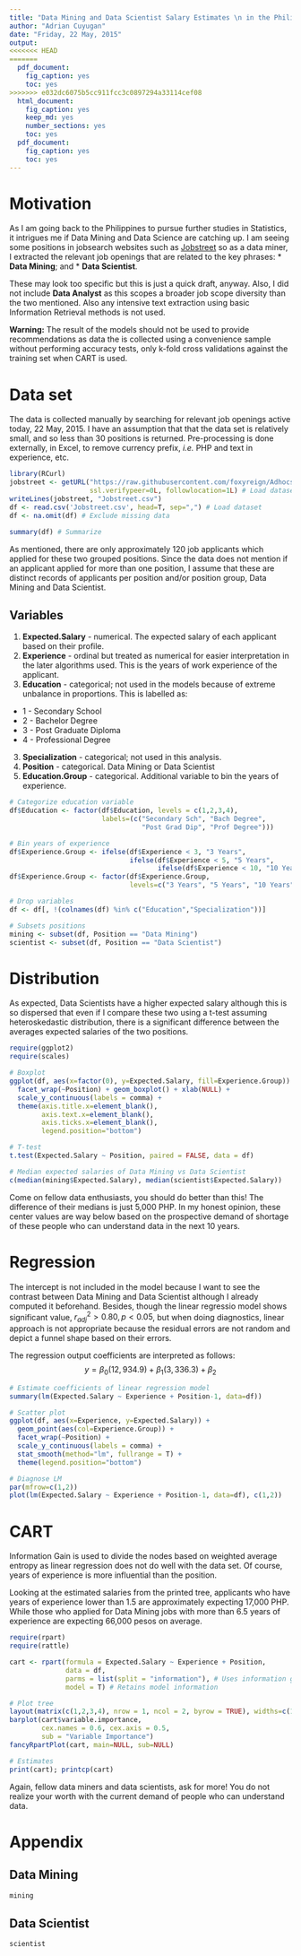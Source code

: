 ```yaml
---
title: "Data Mining and Data Scientist Salary Estimates \n in the Philippines"
author: "Adrian Cuyugan"
date: "Friday, 22 May, 2015"
output:
<<<<<<< HEAD
=======
  pdf_document:
    fig_caption: yes
    toc: yes
>>>>>>> e032dc6075b5cc911fcc3c0897294a33114cef08
  html_document:
    fig_caption: yes
    keep_md: yes
    number_sections: yes
    toc: yes
  pdf_document:
    fig_caption: yes
    toc: yes
---
```


# Motivation

As I am going back to the Philippines to pursue further studies in Statistics, it intrigues me if Data Mining and Data Science are catching up. I am seeing some positions in jobsearch websites such as [Jobstreet](http://jobstreet.com) so as a data miner, I extracted the relevant job openings that are related to the key phrases:
* __Data Mining__; and
* __Data Scientist__.

These may look too specific but this is just a quick draft, anyway. Also, I did not include __Data Analyst__ as this scopes a broader job scope diversity than the two mentioned. Also any intensive text extraction using basic Information Retrieval methods is not used.

**Warning:** The result of the models should not be used to provide recommendations as data the is collected using a convenience sample without performing accuracy tests, only k-fold cross validations against the training set when CART is used.

# Data set

The data is collected manually by searching for relevant job openings active today, 22 May, 2015. I have an assumption that that the data set is relatively small, and so less than 30 positions is returned. Pre-processing is done externally, in Excel, to remove currency prefix, *i.e.* PHP and text in experience, etc.

```r
library(RCurl)
jobstreet <- getURL("https://raw.githubusercontent.com/foxyreign/Adhocs/master/Jobstreet.csv", 
                    ssl.verifypeer=0L, followlocation=1L) # Load dataset
writeLines(jobstreet, "Jobstreet.csv")
df <- read.csv('Jobstreet.csv', head=T, sep=",") # Load dataset
df <- na.omit(df) # Exclude missing data

summary(df) # Summarize
```

As mentioned, there are only approximately 120 job applicants which applied for these two grouped positions. Since the data does not mention if an applicant applied for more than one position, I assume that these are distinct records of applicants per position and/or position group, Data Mining and Data Scientist.

## Variables

1. **Expected.Salary** - numerical. The expected salary of each applicant based on their profile.
2. **Experience** - ordinal but treated as numerical for easier interpretation in the later algorithms used. This is the years of work experience of the applicant.
4. **Education** - categorical; not used in the models because of extreme unbalance in proportions. This is labelled as:
  * 1 - Secondary School
  * 2 - Bachelor Degree
  * 3 - Post Graduate Diploma
  * 4 - Professional Degree
3. **Specialization** - categorical; not used in this analysis. 
4. **Position** - categorical. Data Mining or Data Scientist
5. **Education.Group** - categorical. Additional variable to bin the years of experience.

```r
# Categorize education variable
df$Education <- factor(df$Education, levels = c(1,2,3,4), 
                       labels=(c("Secondary Sch", "Bach Degree", 
                                 "Post Grad Dip", "Prof Degree")))

# Bin years of experience
df$Experience.Group <- ifelse(df$Experience < 3, "3 Years", 
                              ifelse(df$Experience < 5, "5 Years",
                                     ifelse(df$Experience < 10, "10 Years", "+10 Years")))
df$Experience.Group <- factor(df$Experience.Group, 
                              levels=c("3 Years", "5 Years", "10 Years", "+10 Years"))

# Drop variables
df <- df[, !(colnames(df) %in% c("Education","Specialization"))]

# Subsets positions
mining <- subset(df, Position == "Data Mining")
scientist <- subset(df, Position == "Data Scientist")
```

# Distribution

As expected, Data Scientists have a higher expected salary although this is so dispersed that even if I compare these two using a t-test assuming heteroskedastic distribution, there is a significant difference between the averages expected salaries of the two positions. 

```r
require(ggplot2)
require(scales)

# Boxplot
ggplot(df, aes(x=factor(0), y=Expected.Salary, fill=Experience.Group)) + 
  facet_wrap(~Position) + geom_boxplot() + xlab(NULL) + 
  scale_y_continuous(labels = comma) + 
  theme(axis.title.x=element_blank(),
        axis.text.x=element_blank(),
        axis.ticks.x=element_blank(),
        legend.position="bottom")

# T-test
t.test(Expected.Salary ~ Position, paired = FALSE, data = df)
```

```r
# Median expected salaries of Data Mining vs Data Scientist
c(median(mining$Expected.Salary), median(scientist$Expected.Salary))
```

Come on fellow data enthusiasts, you should do better than this! The difference of their medians is just 5,000 PHP. In my honest opinion, these center values are way below based on the prospective demand of shortage of these people who can understand data in the next 10 years.

# Regression

The intercept is not included in the model because I want to see the contrast between Data Mining and Data Scientist although I already computed it beforehand. Besides, though the linear regressio model shows significant value, $r_{adj}^{2}>0.80, p<0.05$, but when doing diagnostics, linear approach is not appropriate because the residual errors are not random and depict a funnel shape based on their errors.

The regression output coefficients are interpreted as follows:
$$y = \beta_{0}(12,934.9) + \beta_{1}(3,336.3) + \beta_{2}$$

```r
# Estimate coefficients of linear regression model
summary(lm(Expected.Salary ~ Experience + Position-1, data=df))

# Scatter plot
ggplot(df, aes(x=Experience, y=Expected.Salary)) + 
  geom_point(aes(col=Experience.Group)) + 
  facet_wrap(~Position) + 
  scale_y_continuous(labels = comma) + 
  stat_smooth(method="lm", fullrange = T) + 
  theme(legend.position="bottom")

# Diagnose LM
par(mfrow=c(1,2))
plot(lm(Expected.Salary ~ Experience + Position-1, data=df), c(1,2))
```

# CART

Information Gain is used to divide the nodes based on weighted average entropy as linear regression does not do well with the data set. Of course, years of experience is more influential than the position. 

Looking at the estimated salaries from the printed tree, applicants who have years of experience lower than 1.5 are approximately expecting 17,000 PHP. While those who applied for Data Mining jobs with more than 6.5 years of experience are expecting 66,000 pesos on average.

```r
require(rpart)
require(rattle)

cart <- rpart(formula = Expected.Salary ~ Experience + Position, 
              data = df, 
              parms = list(split = "information"), # Uses information gain
              model = T) # Retains model information

# Plot tree
layout(matrix(c(1,2,3,4), nrow = 1, ncol = 2, byrow = TRUE), widths=c(1.5,2.5)) 
barplot(cart$variable.importance, 
        cex.names = 0.6, cex.axis = 0.5,
        sub = "Variable Importance") 
fancyRpartPlot(cart, main=NULL, sub=NULL)

# Estimates
print(cart); printcp(cart)
```

Again, fellow data miners and data scientists, ask for more! You do not realize your worth with the current demand of people who can understand data.

# Appendix

## Data Mining
```r
mining
```

## Data Scientist
```r
scientist
```